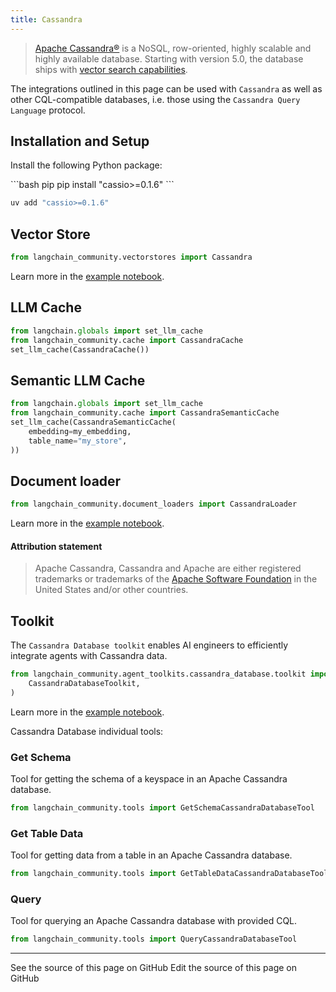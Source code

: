 ```yaml
---
title: Cassandra
---
```


> [Apache Cassandra®](https://cassandra.apache.org/) is a NoSQL, row-oriented, highly scalable and highly available database.
> Starting with version 5.0, the database ships with [vector search capabilities](https://cassandra.apache.org/doc/trunk/cassandra/vector-search/overview.html).

The integrations outlined in this page can be used with `Cassandra` as well as other CQL-compatible databases,
i.e. those using the `Cassandra Query Language` protocol.


## Installation and Setup

Install the following Python package:

<CodeGroup>
```bash pip
pip install "cassio>=0.1.6"
```

```bash uv
uv add "cassio>=0.1.6"
```
</CodeGroup>

## Vector Store

```python
from langchain_community.vectorstores import Cassandra
```

Learn more in the [example notebook](/oss/python/integrations/vectorstores/cassandra).

## LLM Cache

```python
from langchain.globals import set_llm_cache
from langchain_community.cache import CassandraCache
set_llm_cache(CassandraCache())
```

## Semantic LLM Cache

```python
from langchain.globals import set_llm_cache
from langchain_community.cache import CassandraSemanticCache
set_llm_cache(CassandraSemanticCache(
    embedding=my_embedding,
    table_name="my_store",
))
```

## Document loader

```python
from langchain_community.document_loaders import CassandraLoader
```

Learn more in the [example notebook](/oss/python/integrations/document_loaders/cassandra).

#### Attribution statement

> Apache Cassandra, Cassandra and Apache are either registered trademarks or trademarks of
> the [Apache Software Foundation](http://www.apache.org/) in the United States and/or other countries.

## Toolkit

The `Cassandra Database toolkit` enables AI engineers to efficiently integrate agents
with Cassandra data.

```python
from langchain_community.agent_toolkits.cassandra_database.toolkit import (
    CassandraDatabaseToolkit,
)
```

Learn more in the [example notebook](/oss/python/integrations/tools/cassandra_database).


Cassandra Database individual tools:

### Get Schema

Tool for getting the schema of a keyspace in an Apache Cassandra database.

```python
from langchain_community.tools import GetSchemaCassandraDatabaseTool
```

### Get Table Data

Tool for getting data from a table in an Apache Cassandra database.

```python
from langchain_community.tools import GetTableDataCassandraDatabaseTool
```

### Query

Tool for querying an Apache Cassandra database with provided CQL.

```python
from langchain_community.tools import QueryCassandraDatabaseTool
```

---

<CardGroup cols={2}>
  <Card title="View Source" icon="eye" href="https://github.com/langchain-ai/docs/blob/main/src/oss/python/integrations/providers/cassandra.mdx">
    See the source of this page on GitHub
  </Card>
  <Card title="Edit Source" icon="pen-to-square" href="https://github.com/langchain-ai/docs/edit/main/src/oss/python/integrations/providers/cassandra.mdx">
    Edit the source of this page on GitHub
  </Card>
</CardGroup>

